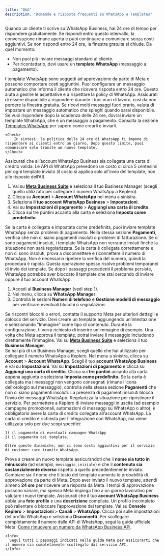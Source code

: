 ```yaml
---
title: "Q&A"
description: "Domande e risposte frequenti su WhatsApp e Templates"
---
```



<AccordionGroup>
  <Accordion title="Cosa è la politica delle 24 ore di WhatsApp?">
    <Steps>
        <Step title="Rispondi entro 24 ore">
        Quando un cliente ti scrive su WhatsApp Business, hai 24 ore di tempo per rispondere gratuitamente. 
        <Check>
            Se rispondi entro questo intervallo, la conversazione rimane aperta e puoi continuare a comunicare senza costi aggiuntivi.
        </Check>
        </Step>
        <Step title="Cosa succede dopo 24 ore">
        Se non rispondi entro 24 ore, la finestra gratuita si chiude. Da quel momento:
        <ul>
            <li>Non puoi più inviare messaggi standard al cliente.</li>
            <li>Per ricontattarlo, devi usare un <b>template WhatsApp</b> (messaggio a pagamento).</li>
        </ul>
        <Warning>
            I template WhatsApp sono soggetti ad approvazione da parte di Meta e possono comportare costi aggiuntivi.
        </Warning>
        </Step>
        <Step title="Imposta un messaggio automatico">
        Puoi configurare un messaggio automatico che informa il cliente che riceverà risposta entro 24 ore.
        <Tip>
            Questo aiuta a gestire le aspettative e a rispettare la policy di WhatsApp.
        </Tip>
        </Step>
        <Step title="Gestisci gli orari di risposta">
        Assicurati di essere disponibile a rispondere durante i tuoi orari di lavoro, così da non perdere la finestra gratuita.
        <Note>
            Se ricevi molti messaggi fuori orario, valuta di impostare un messaggio automatico che spieghi quando sarai disponibile.
        </Note>
        </Step>
        <Step title="Costi aggiuntivi dopo 24 ore">
        Se vuoi rispondere dopo la scadenza delle 24 ore, dovrai inviare un template WhatsApp, che è un messaggio a pagamento.
        <Info>
            Consulta la sezione <a href="/integrazioni/whatsapp/templates-whatsapp">Templates WhatsApp</a> per sapere come crearli e inviarli.
        </Info>
        </Step>
    </Steps>

    <Check>
        In sintesi: la politica delle 24 ore di WhatsApp ti impone di rispondere ai clienti entro un giorno. Dopo questo limite, puoi comunicare solo tramite un nuovo template.
    </Check>
  </Accordion>

  <Accordion title="Come mai il template non viene inviato?">
  <Steps>
    <Step title="Verifica che sia collegata una carta di credito">
      Assicurati che all’account WhatsApp Business sia collegata una carta di credito valida. Le API di WhatsApp prevedono un costo di circa 5 centesimi per ogni template inviato (il costo si applica solo all’invio del template, non alle risposte dell’AI).
      <ol>
        <li>Vai su <a href="https://business.facebook.com/settings/whatsapp-business-accounts/" target="_blank" rel="noopener"><strong>Meta Business Suite</strong></a> e seleziona il tuo Business Manager (scegli quello utilizzato per collegare il numero WhatsApp a Keplero).</li>
        <li>Clicca su <strong>Account</strong> &gt; <strong>Account WhatsApp</strong> nel menu a sinistra.</li>
        <li>Seleziona <strong>il tuo account WhatsApp Business</strong> &gt; <strong>Impostazioni</strong>.</li>
        <li>Vai su <strong>Impostazioni di pagamento</strong> &gt; <strong>Aggiungi una carta di credito</strong>.</li>
        <li>Clicca sui tre puntini accanto alla carta e seleziona <strong>Imposta come predefinito</strong>.</li>
      </ol>
      <Check>
        Se la carta è collegata e impostata come predefinita, puoi inviare template WhatsApp senza problemi di pagamento.
      </Check>
    </Step>
    <Step title="Controlla la presenza di pagamenti insoluti">
      Nella stessa sezione <strong>Pagamenti</strong>, verifica che non ci siano pagamenti insoluti o problemi di fatturazione.
      <Warning>
        Se ci sono pagamenti insoluti, i template WhatsApp non verranno inviati finché la situazione non sarà regolarizzata.
      </Warning>
    </Step>
    <Step title="Disconnetti e riconnetti il numero WhatsApp">
      Se la carta è collegata correttamente e non ci sono insoluti, prova a disconnettere e riconnettere il numero di WhatsApp. Non è necessario ripetere la verifica del numero, quindi la procedura è rapida.
      <Tip>
        Questa operazione spesso risolve problemi temporanei di invio dei template.
      </Tip>
    </Step>
    <Step title="Verifica eventuali blocchi su template o account">
      Se dopo i passaggi precedenti il problema persiste, WhatsApp potrebbe aver bloccato il template che stai cercando di inviare oppure il tuo account WhatsApp.
      <ol>
        <li>Accedi al <strong>Business Manager</strong> (vedi step 1).</li>
        <li>Nel menu, clicca su <strong>WhatsApp Manager</strong>.</li>
        <li>Controlla le sezioni <strong>Numeri di telefono</strong> e <strong>Gestione modelli di messaggio</strong> per verificare eventuali blocchi o segnalazioni.</li>
      </ol>
      <Info>
        Se riscontri blocchi o errori, contatta il supporto Meta per ulteriori dettagli e sblocco del servizio.
      </Info>
    </Step>
  </Steps>
  </Accordion>

  <Accordion title="Posso inviare un'immagine nel Template WhatsApp?">
    Devi creare un template aggiungendo un’intestazione e selezionando “Immagine” come tipo di contenuto. Durante la configurazione, ti verrà richiesto di inserire un’immagine di esempio. Una volta che Meta approva il template, potrai inviare il messaggio includendo direttamente l’immagine.
  </Accordion>

  <Accordion title="Come collego la carta di credito?">
  <Steps title="Collega la carta di credito al tuo account WhatsApp">
    <Step title="Accedi a Meta Business Suite">
      Vai su <a href="https://business.facebook.com/settings/whatsapp-business-accounts/" target="_blank" rel="noopener"><strong>Meta Business Suite</strong></a> e seleziona il tuo <strong>Business Manager</strong>.<br />
      <Info>
        Se hai più di un Business Manager, scegli quello che hai utilizzato per collegare il numero WhatsApp a Keplero.
      </Info>
    </Step>
    <Step title="Vai su Account WhatsApp">
      Nel menu a sinistra, clicca su <strong>Account</strong> &gt; <strong>Account WhatsApp</strong>.
    </Step>
    <Step title="Seleziona il tuo account WhatsApp Business">
      Scegli il tuo <strong>account WhatsApp Business</strong> e vai su <strong>Impostazioni</strong>.
    </Step>
    <Step title="Aggiungi la carta di credito">
      Vai su <strong>Impostazioni di pagamento</strong> e clicca su <strong>Aggiungi una carta di credito</strong>.
    </Step>
    <Step title="Imposta la carta come predefinita">
      Clicca sui <strong>tre puntini</strong> accanto alla carta appena aggiunta e seleziona <strong>Imposta come predefinito</strong>.
    </Step>
    <Step title="Verifica eventuali pagamenti insoluti (se i messaggi non partono)">
      Se la carta è collegata ma i messaggi non vengono consegnati (rimane l’icona dell’orologio sul messaggio), controlla nella stessa sezione <strong>Pagamenti</strong> che non ci siano pagamenti insoluti.
      <Warning>
        La presenza di pagamenti insoluti blocca l’invio dei messaggi WhatsApp. Regolarizza la situazione per ripristinare il servizio.
      </Warning>
    </Step>
  </Steps>
  <Note>
    Per permettere a Keplero di inviare messaggi in uscita (ad esempio campagne promozionali, automazioni di messaggi su WhatsApp o altro), è obbligatorio avere la carta di credito collegata all'account WhatsApp.
  </Note>
  </Accordion>

  <Accordion title="Perché è necessario inserire la carta di credito?">
    La carta di credito è richiesta per l'integrazione con WhatsApp, ma viene utilizzata solo per due scopi specifici: 

    1) il pagamento di eventuali campagne WhatsApp
    2) il pagamento dei template. 

    Oltre queste dinamiche, non ci sono costi aggiuntivi per il servizio di customer care tramite WhatsApp.
  </Accordion>
  <Accordion title="Perché il Template non viene approvato e rimane sempre in attesa (PENDING)?">
  <Steps>
    <Step title="Crea un nuovo template con nome in minuscolo e contenuto diverso">
      Prova a creare un nuovo template assicurandoti che il <strong>nome sia tutto in minuscolo</strong> (ad esempio, <code>messaggio_iniziale</code>) e che il <strong>contenuto sia sostanzialmente diverso</strong> rispetto a quello precedentemente inviato.
      <Tip>
        Cambiare sia il nome che il testo del template aumenta le probabilità di approvazione da parte di Meta.
      </Tip>
    </Step>
    <Step title="Attendi almeno 24 ore">
      Dopo aver inviato il nuovo template, attendi almeno <strong>24 ore</strong> per ricevere una risposta da Meta.
      <Info>
        I tempi di approvazione possono variare, ma spesso Meta impiega fino a un giorno lavorativo per valutare i nuovi template.
      </Info>
    </Step>
    <Step title="Completa profilo e descrizione dell’account WhatsApp">
      Assicurati che il tuo <strong>account WhatsApp Business</strong> abbia una <strong>foto profilo</strong> e una <strong>descrizione</strong> compilata.
      <Warning>
        Un profilo incompleto può rallentare o bloccare l’approvazione dei template.
      </Warning>
    </Step>
  </Steps>
  </Accordion>
  <Accordion title="Come scollego WhatsApp da Keplero AI?">
<Steps title="Scollega WhatsApp da Keplero AI">
  <Step title="Disconnetti WhatsApp dalla Console Keplero">
    Vai su <strong>Console Keplero</strong> &gt; <strong>Impostazioni</strong> &gt; <strong>Canali</strong> &gt; <strong>WhatsApp</strong>. Clicca poi sulle impostazioni del profilo WhatsApp e seleziona <strong>Disconnetti</strong>.

  </Step>
  <Step title="Scollega il numero dalle API WhatsApp di Meta">
    Per scollegare completamente il numero dalle API di WhatsApp, segui la guida ufficiale Meta: <a href="https://faq.whatsapp.com/209248051996804" target="_blank" rel="noopener">Come rimuovere un numero da WhatsApp Business API</a>.


    <Info>
      Segui tutti i passaggi indicati nella guida Meta per assicurarti che il numero sia completamente scollegato dal servizio API.
    </Info>
  </Step>
</Steps>
  </Accordion>
</AccordionGroup>
